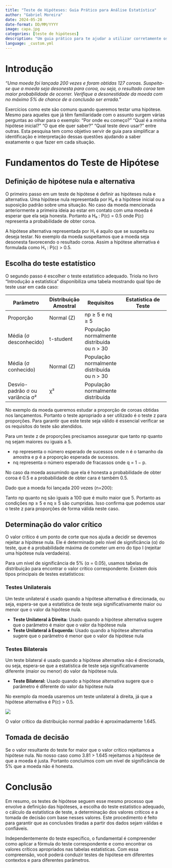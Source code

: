 ```yaml
---
title: "Teste de Hipóteses: Guia Prático para Análise Estatística"
author: "Gabriel Moreira"
date: 2024-05-28
date-format: DD/MM/YYYY
image: capa.jpg
categories: [teste de hipóteses]
description: "Um guia prático para te ajudar a utilizar corretamente os testes de hipóteses."
language: _custom.yml
---
```


# Introdução

*“Uma moeda foi lançada 200 vezes e foram obtidas 127 coroas. Suspeita-se que a moeda seja desonesta para coroa, ou seja, o resultado coroa tem maior probabilidade de ocorrer. Verifique a desonestidade da moeda com no máximo 5% de chance de a conclusão ser errada.”*

Exercícios como este são comuns quando queremos testar uma hipótese. Mesmo para aqueles que já têm familiaridade com o assunto surgem várias perguntas ao olhar para o exemplo: “Por onde eu começo?” “Qual é a minha hipótese inicial?” “O que ele quer saber?” “Qual teste devo usar?” entre outras. Esta pesquisa tem como objetivo servir de guia para simplificar a identificação e interpretação dessas questões ajudando a saber exatamente o que fazer em cada situação.

# Fundamentos do Teste de Hipótese

## Definição de hipótese nula e alternativa

O primeiro passo em um teste de hipótese é definir as hipóteses nula e alternativa.
Uma hipótese nula representada por H₀ é a hipótese inicial ou a suposição padrão sobre uma situação. No caso da moeda mencionada anteriormente a primeira ideia ao estar em contato com uma moeda é esperar que ela seja honesta. Portanto a H₀ : P(c) = 0.5 onde P(c) representa a probabilidade de obter coroa.

A hipótese alternativa representada por H₁ é aquilo que se suspeita ou deseja testar. No exemplo da moeda suspeitamos que a moeda seja desonesta favorecendo o resultado coroa. Assim a hipótese alternativa é formulada como H₁ : P(c) > 0.5.

## Escolha do teste estatístico

O segundo passo é escolher o teste estatístico adequado.
Triola no livro “Introdução a estatística” disponibiliza uma tabela mostrando qual tipo de teste usar em cada caso:

| Parâmetro                             | Distribuição Amostral | Requisitos                           | Estatística de Teste                                      |
|---------------------------------------|-----------------------|-------------------------------------|----------------------------------------------------------|
| Proporção                             | Normal (Z)            | np ≥ 5 e nq ≥ 5                     | \begin{equation}z = \frac{\hat{p} - p_0}{\sqrt{\frac{p_0 (1 - p_0)}{n}}} \end{equation}|
| Média (σ desconhecido)                | t-student             | População normalmente distribuída ou n > 30 | \begin{equation} t = \frac{\bar{x} - \mu}{\frac{s}{\sqrt{n}}} \end{equation}           |
| Média (σ conhecido)                   | Normal (Z)            | População normalmente distribuída ou n > 30 | \begin{equation} z = \frac{\bar{x} - \mu}{\frac{\sigma}{\sqrt{n}}} \end{equation}        |
| Desvio-padrão σ ou variância σ²       | χ²                   | População normalmente distribuída  | \begin{equation} \chi^2 = \frac{(n - 1)s^2}{\sigma^2} \end{equation}                  |

No exemplo da moeda queremos estudar a proporção de coroas obtidas nos lançamentos. Portanto o teste apropriado a ser utilizado é o teste z para proporções. Para garantir que este teste seja válido é essencial verificar se os requisitos do teste são atendidos.

Para um teste z de proporções precisamos assegurar que tanto np quanto nq sejam maiores ou iguais a 5.

 - np representa o número esperado de sucessos onde n é o tamanho da amostra e p é a proporção esperada de sucessos.
 - nq representa o número esperado de fracassos onde q = 1 − p.

No caso da moeda assumindo que ela é honesta a probabilidade de obter coroa é 0.5 e a probabilidade de obter cara é também 0.5.

Dado que a moeda foi lançada 200 vezes (n=200):

\begin{equation}
200 \times 0.5 = 100
\end{equation}
Tanto np quanto nq são iguais a 100 que é muito maior que 5. Portanto as condições np ≥ 5 e nq ≥ 5 são cumpridas.
Isso confirma que podemos usar o teste z para proporções de forma válida neste caso.

\begin{equation}
z = \frac{127/200 - 0.5}{\sqrt{0.5 \times (1-0.5) / 200}} \approx 3.81
\end{equation}

## Determinação do valor crítico

O valor crítico é um ponto de corte que nos ajuda a decidir se devemos rejeitar a hipótese nula. Ele é determinado pelo nível de significância (α) do teste, que é a probabilidade máxima de cometer um erro do tipo I (rejeitar uma hipótese nula verdadeira). 

Para um nível de significância de 5% (α = 0.05), usamos tabelas de distribuição para encontrar o valor crítico correspondente. Existem dois tipos principais de testes estatísticos:

### Testes Unilaterais

Um teste unilateral é usado quando a hipótese alternativa é direcionada, ou seja, espera-se que a estatística de teste seja significativamente maior ou menor que o valor da hipótese nula. 

- **Teste Unilateral à Direita:** Usado quando a hipótese alternativa sugere que o parâmetro é maior que o valor da hipótese nula \begin{equation}H_1: \mu > \mu_0\end{equation}
- **Teste Unilateral à Esquerda:** Usado quando a hipótese alternativa sugere que o parâmetro é menor que o valor da hipótese nula \begin{equation}H_1: \mu < \mu_0\end{equation}


### Testes Bilaterais

Um teste bilateral é usado quando a hipótese alternativa não é direcionada, ou seja, espera-se que a estatística de teste seja significativamente diferente (maior ou menor) do valor da hipótese nula.

- **Teste Bilateral:** Usado quando a hipótese alternativa sugere que o parâmetro é diferente do valor da hipótese nula \begin{equation}H_1: \mu \neq \mu_0\end{equation}

No exemplo da moeda usaremos um teste unilateral à direita, já que a hipótese alternativa é P(c) > 0.5. 

![](regcrit.png)

O valor crítico da distribuição normal padrão é aproximadamente 1.645.

## Tomada de decisão

Se o valor resultante do teste for maior que o valor crítico rejeitamos a hipótese nula. No nosso caso como 3.81 > 1.645 rejeitamos a hipótese de que a moeda é justa. Portanto concluímos com um nível de significância de 5% que a moeda não é honesta.


# Conclusão

Em resumo, os testes de hipótese seguem esse mesmo processo que envolve a definição das hipóteses, a escolha do teste estatístico adequado, o cálculo da estatística de teste, a determinação dos valores críticos e a tomada de decisão com base nesses valores. Este procedimento é feito para garantir que as conclusões tiradas a partir dos dados sejam válidas e confiáveis.

Independentemente do teste específico, o fundamental é compreender como aplicar a fórmula do teste correspondente e como encontrar os valores críticos apropriados nas tabelas estatísticas. Com essa compreensão, você poderá conduzir testes de hipótese em diferentes contextos e para diferentes parâmetros.
